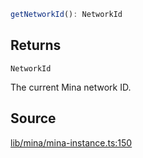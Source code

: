 ```ts
getNetworkId(): NetworkId
```

## Returns

`NetworkId`

The current Mina network ID.

## Source

[lib/mina/mina-instance.ts:150](https://github.com/o1-labs/o1js/blob/ccbd5fd4525adaf6c1f07bef7847d7bac67c71b5/src/lib/mina/mina-instance.ts#L150)
